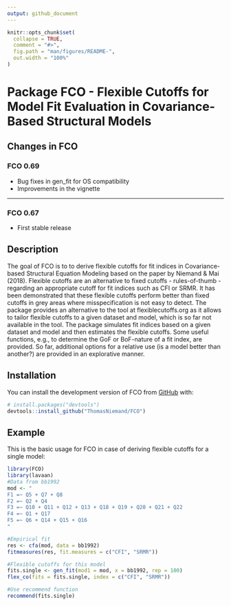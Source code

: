 ```yaml
---
output: github_document
---
```


<!-- README.md is generated from README.Rmd. Please edit that file -->

```r
knitr::opts_chunk$set(
  collapse = TRUE,
  comment = "#>",
  fig.path = "man/figures/README-",
  out.width = "100%"
)
```
# Package FCO - Flexible Cutoffs for Model Fit Evaluation in Covariance-Based Structural Models

## Changes in FCO
### FCO 0.69
- Bug fixes in gen_fit for OS compatibility
- Improvements in the vignette

---
### FCO 0.67
- First stable release

## Description
The goal of FCO is to to derive flexible cutoffs for fit indices in Covariance-based Structural Equation Modeling based on the paper by Niemand & Mai (2018). Flexible cutoffs are an alternative to fixed cutoffs - rules-of-thumb - regarding an appropriate cutoff for fit indices such as CFI or SRMR. It has been demonstrated that these flexible cutoffs perform better than fixed cutoffs in grey areas where misspecification is not easy to detect. The package provides an alternative to the tool at flexiblecutoffs.org as it allows to tailor flexible cutoffs to a given dataset and model, which is so far not available in the tool. The package simulates fit indices based on a given dataset and model and then estimates the flexible cutoffs. Some useful functions, e.g., to determine the GoF or BoF-nature of a fit index, are provided. So far, additional options for a relative use (is a model better than another?) are provided in an explorative manner.

## Installation

You can install the development version of FCO from [GitHub](https://github.com/) with:

``` r
# install.packages("devtools")
devtools::install_github("ThomasNiemand/FCO")
```

## Example

This is the basic usage for FCO in case of deriving flexible cutoffs for a single model:

```r
library(FCO)
library(lavaan)
#Data from bb1992
mod <- "
F1 =~ Q5 + Q7 + Q8
F2 =~ Q2 + Q4
F3 =~ Q10 + Q11 + Q12 + Q13 + Q18 + Q19 + Q20 + Q21 + Q22
F4 =~ Q1 + Q17
F5 =~ Q6 + Q14 + Q15 + Q16
"

#Empirical fit
res <- cfa(mod, data = bb1992)
fitmeasures(res, fit.measures = c("CFI", "SRMR"))

#Flexible cutoffs for this model
fits.single <- gen_fit(mod1 = mod, x = bb1992, rep = 100)
flex_co(fits = fits.single, index = c("CFI", "SRMR"))

#Use recommend function
recommend(fits.single)
```
